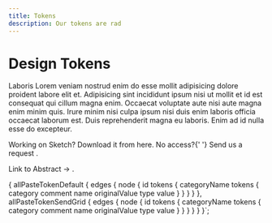 ```yaml
---
title: Tokens
description: Our tokens are rad
---
```



# Design Tokens

Laboris Lorem veniam nostrud enim do esse mollit adipisicing dolore proident labore elit et. Adipisicing sint incididunt ipsum nisi ut mollit et id est consequat qui cillum magna enim. Occaecat voluptate aute nisi aute magna enim minim quis. Irure minim nisi culpa ipsum nisi duis enim laboris officia occaecat laborum est. Duis reprehenderit magna eu laboris. Enim ad id nulla esse do excepteur.

<Box backgroundColor="colorBackground" borderRadius="borderRadius20" padding="space80" my="space100" maxWidth="size40">
  <P>
    Working on Sketch? Download it from here. No access?{' '}
    <Anchor href="#">
      Send us a request
    </Anchor>.
  </P>

  <P>
    <Anchor href="#">
      Link to Abstract ->
    </Anchor>.
  </P>
</Box>

<TokensList default={props.data.allPasteTokenDefault.edges} sendgrid={props.data.allPasteTokenSendGrid.edges} />

{
  allPasteTokenDefault {
    edges {
      node {
        id
        tokens {
          categoryName
          tokens {
            category
            comment
            name
            originalValue
            type
            value
          }
        }
      }
    }
  },
  allPasteTokenSendGrid {
    edges {
      node {
        id
        tokens {
          categoryName
          tokens {
            category
            comment
            name
            originalValue
            type
            value
          }
        }
      }
    }
  }
}`;
